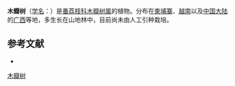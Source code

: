{{Speciesbox
| name = 木瓣树
| status = 
| status_system = 
| image = 
| genus = Xylopia
| species = vielana
| authority = Pierre
}}

'''木瓣树'''（[[学名|学名]]：{{lang|la|''Xylopia vielana''}}）是[[番荔枝科|番荔枝科]][[木瓣树属|木瓣树属]]的植物。分布在[[柬埔寨|柬埔寨]]、[[越南|越南]]以及[[中国大陆|中国大陆]]的[[广西|广西]]等地，多生长在山地林中，目前尚未由人工引种栽培。

== 参考文献 ==
<div class="references-small">
* {{cite web| url =http://www.bioinfo.cn/db05/KmzwSpecies.php?action=view&id=462| title =木瓣树| work =《中国高等植物数据库全库》| publisher =中国科学院微生物研究所| author =昆明植物研究所| accessdate =2009-02-21| deadurl =yes| archiveurl =https://web.archive.org/web/20160305072433/http://www.bioinfo.cn/db05/KmzwSpecies.php?action=view&id=462| archivedate =2016-03-05}}
</div>
{{Taxonbar|from=Q11093099}}

[[Category:木瓣树属|木瓣树]]


{{植物小作品}}